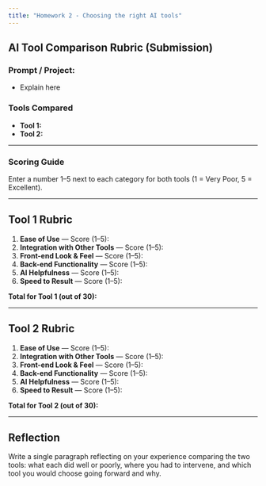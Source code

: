 ```yaml
---
title: "Homework 2 - Choosing the right AI tools"
---
```


## AI Tool Comparison Rubric (Submission)

### Prompt / Project:
- Explain here

### Tools Compared
- **Tool 1:** 
- **Tool 2:** 

---

### Scoring Guide
Enter a number 1–5 next to each category for both tools (1 = Very Poor, 5 = Excellent).

---

## Tool 1 Rubric

1. **Ease of Use** — Score (1–5): 
2. **Integration with Other Tools** — Score (1–5): 
3. **Front-end Look & Feel** — Score (1–5): 
4. **Back-end Functionality** — Score (1–5): 
5. **AI Helpfulness** — Score (1–5): 
6. **Speed to Result** — Score (1–5): 

**Total for Tool 1 (out of 30): **

---

## Tool 2 Rubric

1. **Ease of Use** — Score (1–5): 
2. **Integration with Other Tools** — Score (1–5): 
3. **Front-end Look & Feel** — Score (1–5): 
4. **Back-end Functionality** — Score (1–5): 
5. **AI Helpfulness** — Score (1–5): 
6. **Speed to Result** — Score (1–5): 

**Total for Tool 2 (out of 30): **

---

## Reflection

Write a single paragraph reflecting on your experience comparing the two tools: what each did well or poorly, where you had to intervene, and which tool you would choose going forward and why.

